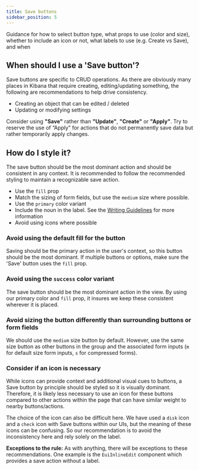 ```yaml
---
title: Save buttons
sidebar_position: 5
---
```


Guidance for how to select button type, what props to use (color and size), whether to include an icon or not, what labels to use (e.g. Create vs Save), and when

## When should I use a 'Save button'?

Save buttons are specific to CRUD operations.  As there are obviously many places in Kibana that require creating, editing/updating something, the following are recommendations to help drive consistency.

- Creating an object that can be edited / deleted
- Updating or modifying settings

Consider using **"Save"** rather than **"Update"**, **"Create"** or **"Apply"**. Try to reserve the use of “Apply" for actions that do not permanently save data but rather temporarily apply changes.

<FigmaEmbed url="https://www.figma.com/file/rTQpimg0zLB8RP1TWngNTk/Save-Create-Buttons-%5B179%5D?type=design&node-id=738%3A183&mode=design&t=mG6gI94ediVlaPgh-1" />

## How do I style it?


The save button should be the most dominant action and should be consistent in any context.  It is recommended to follow the recommended styling to maintain a recognizable save action.

* Use the `fill` prop
* Match the sizing of form fields, but use the `medium` size where possible.
* Use the `primary` color variant
* Include the noun in the label. See the [Writing Guidelines](../content/writing/guidelines.mdx) for more information
* Avoid using icons where possible

<FigmaEmbed url="https://www.figma.com/file/rTQpimg0zLB8RP1TWngNTk/Save-Create-Buttons-%5B179%5D?type=design&node-id=562%3A3874&mode=design&t=CLKS3D49G3Au83kb-1" />


### Avoid using the default fill for the button
Saving should be the primary action in the user's context, so this button should be the most dominant. If multiple buttons or options, make sure the 'Save' button uses the `fill` prop.

<FigmaEmbed url="https://www.figma.com/file/rTQpimg0zLB8RP1TWngNTk/Save-Create-Buttons-%5B179%5D?type=design&node-id=562%3A3964&mode=design&t=CLKS3D49G3Au83kb-1" />


### Avoid using the `success` color variant

The save button should be the most dominant action in the view. By using our primary color and `fill` prop, it insures we keep these consistent wherever it is placed.

<FigmaEmbed url="https://www.figma.com/file/rTQpimg0zLB8RP1TWngNTk/Save-Create-Buttons-%5B179%5D?type=design&node-id=562%3A3994&mode=design&t=CLKS3D49G3Au83kb-1" />


### Avoid sizing the button differently than surrounding buttons or form fields

We should use the `medium` size button by default. However, use the same size button as other buttons in the group and the associated form inputs (`m` for default size form inputs, `s` for compressed forms).

<FigmaEmbed url="https://www.figma.com/file/rTQpimg0zLB8RP1TWngNTk/Save-Create-Buttons-%5B179%5D?type=design&node-id=562%3A3892&mode=design&t=CLKS3D49G3Au83kb-1" />


### Consider if an icon is necessary

While icons can provide context and additional visual cues to buttons, a Save button by principle should be styled so it is visually dominant. Therefore, it is likely less necessary to use an icon for these buttons compared to other actions within the page that can have similar weight to nearby buttons/actions.

The choice of the icon can also be difficult here.  We have used a `disk` icon and a `check` icon with Save buttons within our UIs, but the meaning of these icons can be confusing.  So our recommendation is to avoid the inconsistency here and rely solely on the label.

**Exceptions to the rule:**
As with anything, there will be exceptions to these recommendations.  One example is the `EuiInlineEdit` component which provides a save action without a label.

<FigmaEmbed url="https://www.figma.com/file/rTQpimg0zLB8RP1TWngNTk/Save-Create-Buttons-%5B179%5D?type=design&node-id=562%3A4023&mode=design&t=CLKS3D49G3Au83kb-1" />
